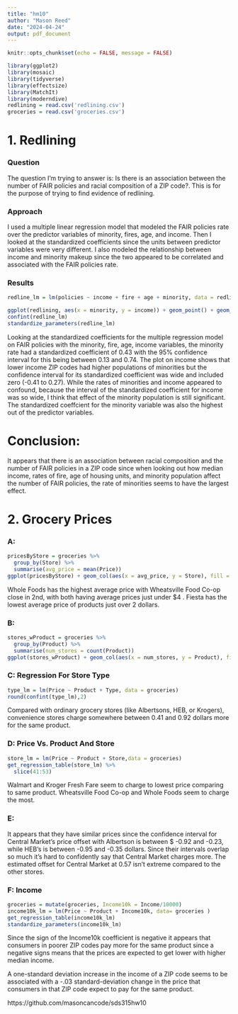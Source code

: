 ```yaml
---
title: "hm10"
author: "Mason Reed"
date: "2024-04-24"
output: pdf_document
---
```


```r
knitr::opts_chunk$set(echo = FALSE, message = FALSE)
```

```r
library(ggplot2)
library(mosaic)
library(tidyverse)
library(effectsize)
library(MatchIt)
library(moderndive)
redlining = read.csv('redlining.csv')
groceries = read.csv('groceries.csv')
```

# 1. Redlining

### Question
The question I'm trying to answer is: Is there is an association between the number of FAIR policies and racial composition of a ZIP code?. This is for the purpose of trying to find evidence of redlining.

### Approach
I used a multiple linear regression model that modeled the FAIR policies rate over the predictor variables of minority, fires, age, and income. Then I looked at the standardized coefficients since the units between predictor variables were very different. I also modeled the relationship between income and minority makeup since the two appeared to be correlated and associated with the FAIR policies rate.

### Results

```r
redline_lm = lm(policies ~ income + fire + age + minority, data = redlining)

ggplot(redlining, aes(x = minority, y = income)) + geom_point() + geom_smooth(method = lm) + labs(x = '% of Residents Who Are Minority', y = ' Median Income in 1000s of Dollars', title = 'Income vs Minorirty Makeup In Different ZIP Codes')
confint(redline_lm)
standardize_parameters(redline_lm)
```

Looking at the standardized coefficients for the multiple regression model on FAIR policies with the minority, fire, age, income variables, the minority rate had a standardized coefficient of 0.43 with the 95% confidence interval for this being between 0.13 and 0.74. The plot on income shows that lower income ZIP codes had higher populations of minorities but the confidence interval for its standardized coefficient was wide and included zero (-0.41 to 0.27). While the rates of minorities and income appeared to confound, because the interval of the standardized coefficient for income was so wide, I think that effect of the minority population is still significant. The standardized coeffcient for the minority variable was also the highest out of the predictor variables.

# Conclusion:
It appears that there is an association between racial composition and the number of FAIR policies in a ZIP code since when looking out how median income, rates of fire, age of housing units, and minority population affect the number of FAIR policies, the rate of minorities seems to have the largest effect. 


# 2. Grocery Prices

### A: 
```r
pricesByStore = groceries %>%
  group_by(Store) %>%
  summarise(avg_price = mean(Price))
ggplot(pricesByStore) + geom_col(aes(x = avg_price, y = Store), fill = 'navy') + labs(x = 'Average Price Of Products Sold ($)', y='Store', title = 'Average Price Of Products At Different Texas Grocery Chains')

```

Whole Foods has the highest average price with Wheatsville Food Co-op close in 2nd, with both having average prices just under $4 . Fiesta has the lowest average price of products just over 2 dollars.

### B:
```r
stores_wProduct = groceries %>%
  group_by(Product) %>%
  summarise(num_stores = count(Product))
ggplot(stores_wProduct) + geom_col(aes(x = num_stores, y = Product), fill ='maroon') + labs(title = 'Number Of Stores Containing Specific Product', x = 'Number Of Stores',y ='Product')
```

### C: Regression For Store Type

```r
type_lm = lm(Price ~ Product + Type, data = groceries)
round(confint(type_lm),2)
```

Compared with ordinary grocery stores (like Albertsons, HEB, or Krogers), convenience stores charge somewhere between
0.41 and 0.92 dollars more for the same product.

### D: Price Vs. Product And Store
```r
store_lm = lm(Price ~ Product + Store,data = groceries)
get_regression_table(store_lm) %>%
  slice(41:53)
```

Walmart and Kroger Fresh Fare seem to charge to lowest price comparing to same product. Wheatsville Food Co-op and Whole Foods seem to charge the most.


### E:
It appears that they have similar prices since the confidence interval for Central Market's price offset with Albertson is between $ -0.92 and -0.23, while HEB's is between -0.95 and -0.35 dollars. Since their intervals overlap so much it's hard to confidently say that Central Market charges more. The estimated offset for Central Market at 0.57 isn't extreme compared to the other stores.

### F: Income
```r
groceries = mutate(groceries, Income10k = Income/10000)
income10k_lm = lm(Price ~ Product + Income10k, data= groceries )
get_regression_table(income10k_lm)
standardize_parameters(income10k_lm)
```

Since the sign of the Income10k coefficient is negative it appears that consumers in poorer ZIP codes pay more for the same product since a negative signs means that the prices are expected to get lower with higher median income. 

A one-standard deviation increase in the income of a ZIP code seems to be associated with
a -.03 standard-deviation change in the price that consumers in that ZIP code expect to pay for
the same product.

https://github.com/masoncancode/sds315hw10


